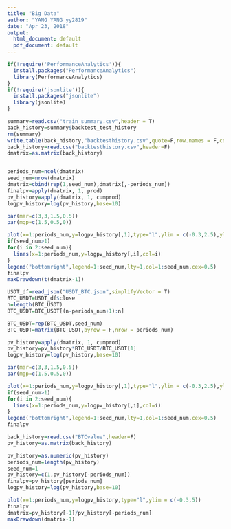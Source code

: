 ```yaml
---
title: "Big Data"
author: "YANG YANG yy2819"
date: "Apr 23, 2018"
output:
  html_document: default
  pdf_document: default
---
```

```r
if(!require('PerformanceAnalytics')){
  install.packages("PerformanceAnalytics")
  library(PerformanceAnalytics)
}
if(!require('jsonlite')){
  install.packages("jsonlite")
  library(jsonlite)
}
```


```r
summary=read.csv("train_summary.csv",header = T)
back_history=summary$backtest_test_history
rm(summary)
write.table(back_history,"backtesthistory.csv",quote=F,row.names = F,col.names = F)
back_history=read.csv("backtesthistory.csv",header=F)
dmatrix=as.matrix(back_history)


periods_num=ncol(dmatrix)
seed_num=nrow(dmatrix)
dmatrix=cbind(rep(1,seed_num),dmatrix[,-periods_num])
finalpv=apply(dmatrix, 1, prod)
pv_history=apply(dmatrix, 1, cumprod)
logpv_history=log(pv_history,base=10)

par(mar=c(3,3,1.5,0.5))
par(mgp=c(1.5,0.5,0))

plot(x=1:periods_num,y=logpv_history[,1],type="l",ylim = c(-0.3,2.5),ylab = "log_10_(NAV)",xlab = "period (30 min for each period)",main = "20 Altcoins Performance (0.5% cost, unit in BTC)")
if(seed_num>1)
for(i in 2:seed_num){
  lines(x=1:periods_num,y=logpv_history[,i],col=i)
}
legend("bottomright",legend=1:seed_num,lty=1,col=1:seed_num,cex=0.5)
finalpv
maxDrawdown(t(dmatrix-1))
```


```r
USDT_df=read_json("USDT_BTC.json",simplifyVector = T)
BTC_USDT=USDT_df$close
n=length(BTC_USDT)
BTC_USDT=BTC_USDT[(n-periods_num+1):n]
```


```r
BTC_USDT=rep(BTC_USDT,seed_num)
BTC_USDT=matrix(BTC_USDT,byrow = F,nrow = periods_num)

pv_history=apply(dmatrix, 1, cumprod)
pv_history=pv_history*BTC_USDT/BTC_USDT[1]
logpv_history=log(pv_history,base=10)

par(mar=c(3,3,1.5,0.5))
par(mgp=c(1.5,0.5,0))

plot(x=1:periods_num,y=logpv_history[,1],type="l",ylim = c(-0.3,2.5),ylab = "log_10_(NAV)",xlab = "period (30 min for each period)",main = "20 Altcoins Performance (0.5% cost, unit in USDT)")
if(seed_num>1)
for(i in 2:seed_num){
  lines(x=1:periods_num,y=logpv_history[,i],col=i)
}
legend("bottomright",legend=1:seed_num,lty=1,col=1:seed_num,cex=0.5)
finalpv
```


```r

back_history=read.csv("BTCvalue",header=F)
pv_history=as.matrix(back_history)

pv_history=as.numeric(pv_history)
periods_num=length(pv_history)
seed_num=1
pv_history=c(1,pv_history[-periods_num])
finalpv=pv_history[periods_num]
logpv_history=log(pv_history,base=10)

plot(x=1:periods_num,y=logpv_history,type="l",ylim = c(-0.3,5))
finalpv
dmatrix=pv_history[-1]/pv_history[-periods_num]
maxDrawdown(dmatrix-1)
```

